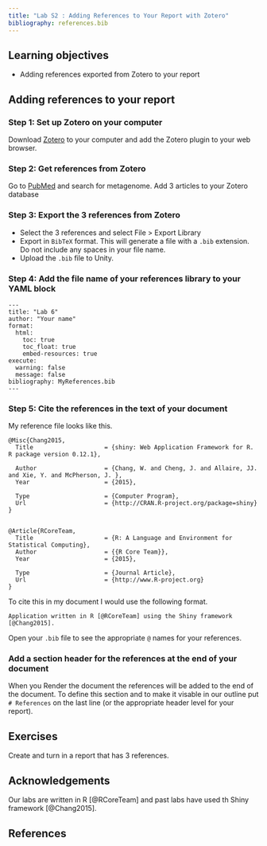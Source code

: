 ```yaml
---
title: "Lab S2 : Adding References to Your Report with Zotero"
bibliography: references.bib
---
```


## Learning objectives

-   Adding references exported from Zotero to your report

## Adding references to your report

### Step 1: Set up Zotero on your computer

Download [Zotero](https://www.zotero.org/) to your computer and add the Zotero plugin to your web browser.

### Step 2: Get references from Zotero

Go to [PubMed](https://pubmed.ncbi.nlm.nih.gov/) and search for metagenome. Add 3 articles to your Zotero database

### Step 3: Export the 3 references from Zotero

-   Select the 3 references and select File \> Export Library
-   Export in `BibTeX` format. This will generate a file with a `.bib` extension. Do not include any spaces in your file name.
-   Upload the `.bib` file to Unity.

### Step 4: Add the file name of your references library to your YAML block

```         
---
title: "Lab 6"
author: "Your name"
format:
  html:
    toc: true
    toc_float: true
    embed-resources: true
execute: 
  warning: false
  message: false
bibliography: MyReferences.bib
---
```

### Step 5: Cite the references in the text of your document

My reference file looks like this.

```         
@Misc{Chang2015,
  Title                    = {shiny: Web Application Framework for R. R package version 0.12.1},

  Author                   = {Chang, W. and Cheng, J. and Allaire, JJ. and Xie, Y. and McPherson, J. },
  Year                     = {2015},

  Type                     = {Computer Program},
  Url                      = {http://CRAN.R-project.org/package=shiny}
}


@Article{RCoreTeam,
  Title                    = {R: A Language and Environment for Statistical Computing},
  Author                   = {{R Core Team}},
  Year                     = {2015},

  Type                     = {Journal Article},
  Url                      = {http://www.R-project.org}
}
```

To cite this in my document I would use the following format.

`Application written in R [@RCoreTeam] using the Shiny framework [@Chang2015].`

Open your `.bib` file to see the appropriate `@` names for your references.

### Add a section header for the references at the end of your document

When you Render the document the references will be added to the end of the document. To define this section and to make it visable in our outline put `# References` on the last line (or the appropriate header level for your report).

## Exercises

Create and turn in a report that has 3 references.

## Acknowledgements

Our labs are written in R [@RCoreTeam] and past labs have used th Shiny framework [@Chang2015].

## References
